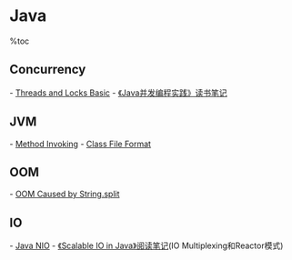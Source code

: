 = Java =
%toc

== Concurrency ==
- [[threads-and-locks|Threads and Locks Basic]]
- [[notes-for-jcip|《Java并发编程实践》读书笔记]]

== JVM ==
- [[method-invoking|Method Invoking]]
- [[class-file-format|Class File Format]]

== OOM ==
- [[oom-caused-by-string-split|OOM Caused by String.split]]

== IO ==
- [[java-nio|Java NIO]]
- [[io-multiplexing-reactor|《Scalable IO in Java》阅读笔记]](IO Multiplexing和Reactor模式)

